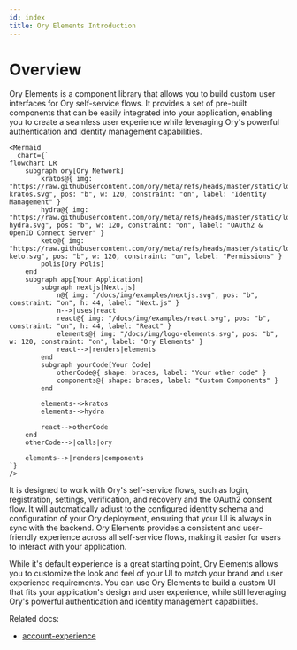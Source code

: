 ```yaml
---
id: index
title: Ory Elements Introduction
---
```



# Overview

Ory Elements is a component library that allows you to build custom user interfaces for Ory self-service flows. It provides a set
of pre-built components that can be easily integrated into your application, enabling you to create a seamless user experience
while leveraging Ory's powerful authentication and identity management capabilities.

```mdx-code-block
<Mermaid
  chart={`
flowchart LR
    subgraph ory[Ory Network]
        kratos@{ img: "https://raw.githubusercontent.com/ory/meta/refs/heads/master/static/logos/logo-kratos.svg", pos: "b", w: 120, constraint: "on", label: "Identity Management" }
        hydra@{ img: "https://raw.githubusercontent.com/ory/meta/refs/heads/master/static/logos/logo-hydra.svg", pos: "b", w: 120, constraint: "on", label: "OAuth2 & OpenID Connect Server" }
        keto@{ img: "https://raw.githubusercontent.com/ory/meta/refs/heads/master/static/logos/logo-keto.svg", pos: "b", w: 120, constraint: "on", label: "Permissions" }
        polis[Ory Polis]
    end
    subgraph app[Your Application]
        subgraph nextjs[Next.js]
            n@{ img: "/docs/img/examples/nextjs.svg", pos: "b", constraint: "on", h: 44, label: "Next.js" }
            n-->|uses|react
            react@{ img: "/docs/img/examples/react.svg", pos: "b", constraint: "on", h: 44, label: "React" }
            elements@{ img: "/docs/img/logo-elements.svg", pos: "b", w: 120, constraint: "on", label: "Ory Elements" }
            react-->|renders|elements
        end
        subgraph yourCode[Your Code]
            otherCode@{ shape: braces, label: "Your other code" }
            components@{ shape: braces, label: "Custom Components" }
        end

        elements-->kratos
        elements-->hydra

        react-->otherCode
    end
    otherCode-->|calls|ory

    elements-->|renders|components
`}
/>
```

It is designed to work with Ory's self-service flows, such as login, registration, settings, verification, and recovery and the
OAuth2 consent flow. It will automatically adjust to the configured identity schema and configuration of your Ory deployment,
ensuring that your UI is always in sync with the backend. Ory Elements provides a consistent and user-friendly experience across
all self-service flows, making it easier for users to interact with your application.

While it's default experience is a great starting point, Ory Elements allows you to customize the look and feel of your UI to
match your brand and user experience requirements. You can use Ory Elements to build a custom UI that fits your application's
design and user experience, while still leveraging Ory's powerful authentication and identity management capabilities.

Related docs:

- [account-experience](../account-experience/index.mdx)
